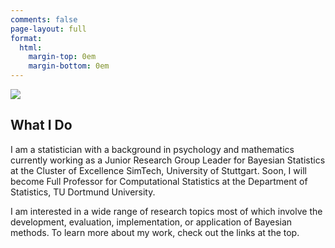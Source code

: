 ```yaml
---
comments: false
page-layout: full
format:
  html: 
    margin-top: 0em
    margin-bottom: 0em
---
```


::: {.grid}

::: {.g-col-12 .g-col-md-3}
![](images/paul-buerkner-small-round.png){fig-alt="A portrait of the website author, Paul Bürkner."}
:::

::: {.g-col-12 .g-col-md-9}
## What I Do

I am a statistician with a background in psychology and mathematics currently working as a Junior Research Group Leader for Bayesian Statistics at the Cluster of Excellence SimTech, University of Stuttgart. Soon, I will become Full Professor for Computational Statistics at the Department of Statistics, TU Dortmund University.

I am interested in a wide range of research topics most of which involve the development, evaluation, implementation, or application of Bayesian methods. To learn more about my work, check out the links at the top.

:::
:::
